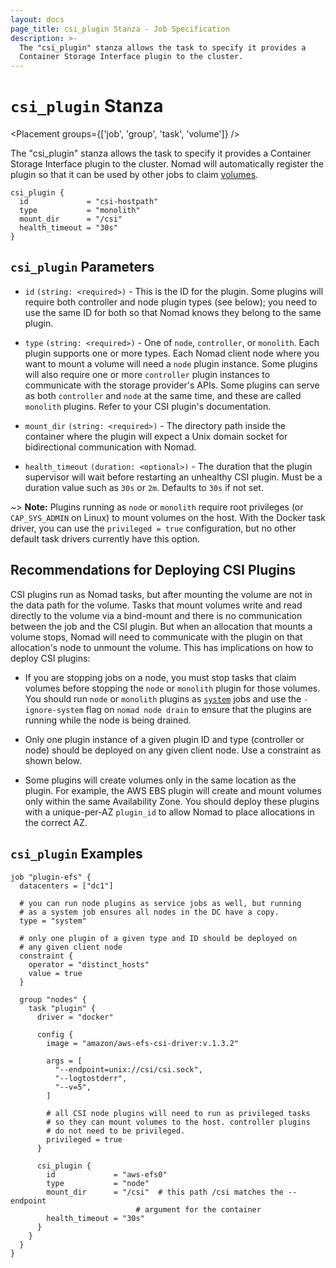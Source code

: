 ```yaml
---
layout: docs
page_title: csi_plugin Stanza - Job Specification
description: >-
  The "csi_plugin" stanza allows the task to specify it provides a
  Container Storage Interface plugin to the cluster.
---
```


# `csi_plugin` Stanza

<Placement groups={['job', 'group', 'task', 'volume']} />

The "csi_plugin" stanza allows the task to specify it provides a
Container Storage Interface plugin to the cluster. Nomad will
automatically register the plugin so that it can be used by other jobs
to claim [volumes][csi_volumes].

```hcl
csi_plugin {
  id             = "csi-hostpath"
  type           = "monolith"
  mount_dir      = "/csi"
  health_timeout = "30s"
}
```

## `csi_plugin` Parameters

- `id` `(string: <required>)` - This is the ID for the plugin. Some
  plugins will require both controller and node plugin types (see
  below); you need to use the same ID for both so that Nomad knows they
  belong to the same plugin.

- `type` `(string: <required>)` - One of `node`, `controller`, or
  `monolith`. Each plugin supports one or more types. Each Nomad
  client node where you want to mount a volume will need a `node`
  plugin instance. Some plugins will also require one or more
  `controller` plugin instances to communicate with the storage
  provider's APIs. Some plugins can serve as both `controller` and
  `node` at the same time, and these are called `monolith`
  plugins. Refer to your CSI plugin's documentation.

- `mount_dir` `(string: <required>)` - The directory path inside the
  container where the plugin will expect a Unix domain socket for
  bidirectional communication with Nomad.

- `health_timeout` `(duration: <optional>)` - The duration that 
  the plugin supervisor will wait before restarting an unhealthy
  CSI plugin. Must be a duration value such as `30s` or `2m`.
  Defaults to `30s` if not set. 

~> **Note:** Plugins running as `node` or `monolith` require root
privileges (or `CAP_SYS_ADMIN` on Linux) to mount volumes on the
host. With the Docker task driver, you can use the `privileged = true`
configuration, but no other default task drivers currently have this
option.

## Recommendations for Deploying CSI Plugins

CSI plugins run as Nomad tasks, but after mounting the volume are not in the
data path for the volume. Tasks that mount volumes write and read directly to
the volume via a bind-mount and there is no communication between the job and
the CSI plugin. But when an allocation that mounts a volume stops, Nomad will
need to communicate with the plugin on that allocation's node to unmount the
volume. This has implications on how to deploy CSI plugins:

* If you are stopping jobs on a node, you must stop tasks that claim
  volumes before stopping the `node` or `monolith` plugin for those
  volumes. You should run `node` or `monolith` plugins as
  [`system`][system] jobs and use the `-ignore-system` flag on `nomad
  node drain` to ensure that the plugins are running while the node is
  being drained.

* Only one plugin instance of a given plugin ID and type (controller or node)
  should be deployed on any given client node. Use a constraint as shown
  below.

* Some plugins will create volumes only in the same location as the
  plugin. For example, the AWS EBS plugin will create and mount volumes only
  within the same Availability Zone. You should deploy these plugins with a
  unique-per-AZ `plugin_id` to allow Nomad to place allocations in the correct
  AZ.

## `csi_plugin` Examples

```hcl
job "plugin-efs" {
  datacenters = ["dc1"]

  # you can run node plugins as service jobs as well, but running
  # as a system job ensures all nodes in the DC have a copy.
  type = "system"

  # only one plugin of a given type and ID should be deployed on
  # any given client node
  constraint {
    operator = "distinct_hosts"
    value = true
  }

  group "nodes" {
    task "plugin" {
      driver = "docker"

      config {
        image = "amazon/aws-efs-csi-driver:v.1.3.2"

        args = [
          "--endpoint=unix://csi/csi.sock",
          "--logtostderr",
          "--v=5",
        ]

        # all CSI node plugins will need to run as privileged tasks
        # so they can mount volumes to the host. controller plugins
        # do not need to be privileged.
        privileged = true
      }

      csi_plugin {
        id             = "aws-efs0"
        type           = "node"
        mount_dir      = "/csi"  # this path /csi matches the --endpoint
                            # argument for the container
        health_timeout = "30s"
      }
    }
  }
}
```

[csi]: https://github.com/container-storage-interface/spec
[csi_volumes]: /docs/job-specification/volume
[system]: /docs/schedulers#system
